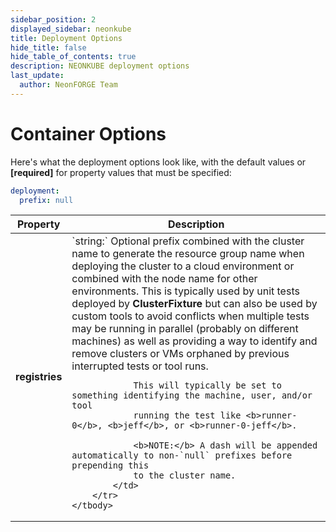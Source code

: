 ```yaml
---
sidebar_position: 2
displayed_sidebar: neonkube
title: Deployment Options
hide_title: false
hide_table_of_contents: true
description: NEONKUBE deployment options
last_update:
  author: NeonFORGE Team
---
```



# Container Options

Here's what the deployment options look like, with the default values or **[required]** 
for property values that must be specified:

```yaml
deployment:
  prefix: null
```

<table>
	<thead>
		<th>Property</th>
		<th>Description</th>
	</thead>
	<tbody>
		<tr>
			<td><b>registries</b></td>
			<td>
				`string:` Optional prefix combined with the cluster name to generate the resource group name
				when deploying the cluster to a cloud environment or combined with the node name
				for other environments.  This is typically used by unit tests deployed by <b>ClusterFixture</b>
				but can also be used by custom tools to avoid conflicts when multiple tests may be 
				running in parallel (probably on different machines) as well as providing a way to 
				identify and remove clusters or VMs orphaned by previous interrupted tests or tool runs.

				This will typically be set to something identifying the machine, user, and/or tool
				running the test like <b>runner-0</b>, <b>jeff</b>, or <b>runner-0-jeff</b>.

				<b>NOTE:</b> A dash will be appended automatically to non-`null` prefixes before prepending this
				to the cluster name.
			</td>
		</tr>
	</tbody>
</table>
